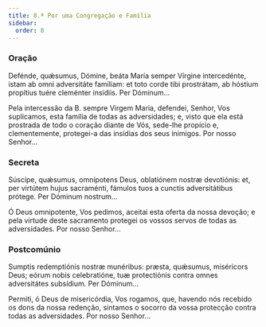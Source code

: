 ```yaml
---
title: 8.ª Por uma Congregação e Família
sidebar:
  order: 8
---
```


### Oração

<div class="side-by-side not-content">

Defénde, quǽsumus, Dómine, beáta María semper Vírgine intercedénte, istam ab omni adversitáte famíliam: et toto corde tibi prostrátam, ab hóstium propítius tuére cleménter insídiis. Per Dóminum...

Pela intercessão da B. sempre Virgem Maria, defendei, Senhor, Vos suplicamos, esta família de todas as adversidades; e, visto que ela está prostrada de todo o coração diante de Vós, sede-lhe propício e, clementemente, protegei-a das insídias dos seus inimigos. Por nosso Senhor...

</div>

### Secreta

<div class="side-by-side not-content">

Súscipe, quǽsumus, omnípotens Deus, oblatiónem nostræ devotiónis: et, per virtútem hujus sacraménti, fámulos tuos a cunctis adversitátibus prótege. Per Dóminum nostrum...

Ó Deus omnipotente, Vos pedimos, aceitai esta oferta da nossa devoção; e pela virtude deste sacramento protegei os vossos servos de todas as adversidades. Por nosso Senhor...

</div>

### Postcomúnio

<div class="side-by-side not-content">

Sumptis redemptiónis nostræ munéribus: præsta, quǽsumus, miséricors Deus; eórum nobis celebratióne, tuæ protectiónis contra omnes adversitátes subsídium. Per Dóminum...

Permiti, ó Deus de misericórdia, Vos rogamos, que, havendo nós recebido os dons da nossa redenção, sintamos o socorro da vossa protecção contra todas as adversidades. Por nosso Senhor...

</div>
